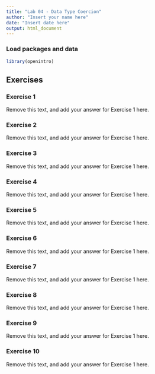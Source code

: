 ```yaml
---
title: "Lab 04 - Data Type Coercion"
author: "Insert your name here"
date: "Insert date here"
output: html_document
---
```


### Load packages and data

```r
library(openintro) 
```

## Exercises

### Exercise 1

Remove this text, and add your answer for Exercise 1 here.

### Exercise 2

Remove this text, and add your answer for Exercise 1 here.

### Exercise 3

Remove this text, and add your answer for Exercise 1 here.

### Exercise 4

Remove this text, and add your answer for Exercise 1 here.

### Exercise 5

Remove this text, and add your answer for Exercise 1 here.

### Exercise 6

Remove this text, and add your answer for Exercise 1 here.

### Exercise 7

Remove this text, and add your answer for Exercise 1 here.

### Exercise 8

Remove this text, and add your answer for Exercise 1 here.

### Exercise 9

Remove this text, and add your answer for Exercise 1 here.

### Exercise 10

Remove this text, and add your answer for Exercise 1 here.
